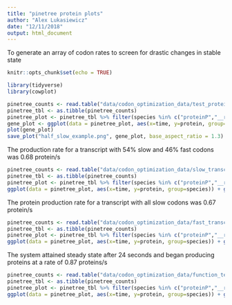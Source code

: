 ```yaml
---
title: "pinetree protein plots"
author: "Alex Lukasiewicz"
date: "12/11/2018"
output: html_document
---
```


To generate an array of codon rates to screen for drastic changes in stable state

```r
knitr::opts_chunk$set(echo = TRUE)
```


```r
library(tidyverse)
library(cowplot)
```


```r
pinetree_counts <- read.table("data/codon_optimization_data/test_protein_counts.tsv", sep = "\t", header = TRUE)
pinetree_tbl <- as.tibble(pinetree_counts)
pinetree_plot <- pinetree_tbl %>% filter(species %in% c("proteinP","__ribosome")) 
gene_plot <- ggplot(data = pinetree_plot, aes(x=time, y=protein, group=species)) + geom_line(aes(color = species)) + labs(title = 'Protein production and free ribosomes in simulation', x = 'time',  y = 'counts') + scale_color_viridis_d() + theme_bw()
plot(gene_plot)
save_plot("half_slow_example.png", gene_plot, base_aspect_ratio = 1.3)
```
The production rate for a transcript with 54% slow and 46% fast codons was 0.68 protein/s
```r
pinetree_counts <- read.table("data/codon_optimization_data/slow_transcript_2_counts.tsv", sep = "\t", header = TRUE)
pinetree_tbl <- as.tibble(pinetree_counts)
pinetree_plot <- pinetree_tbl %>% filter(species %in% c("proteinP","__ribosome")) 
ggplot(data = pinetree_plot, aes(x=time, y=protein, group=species)) + geom_line(aes(color = species)) + ggtitle("Protein Production Rate with slow codons")
```
The protein production rate for a transcript with all slow codons was 0.67 protein/s
```r
pinetree_counts <- read.table("data/codon_optimization_data/fast_transcript_3_counts.tsv", sep = "\t", header = TRUE)
pinetree_tbl <- as.tibble(pinetree_counts)
pinetree_plot <- pinetree_tbl %>% filter(species %in% c("proteinP","__ribosome")) 
ggplot(data = pinetree_plot, aes(x=time, y=protein, group=species)) + geom_line(aes(color = species)) + ggtitle("Protein Production Rate with fast codons")
```
The system attained steady state after 24 seconds and began producing proteins at a rate of 0.87 proteins/s

```r
pinetree_counts <- read.table("data/codon_optimization_data/function_test_counts.tsv", sep = "\t", header = TRUE)
pinetree_tbl <- as.tibble(pinetree_counts)
pinetree_plot <- pinetree_tbl %>% filter(species %in% c("proteinP","__ribosome")) 
ggplot(data = pinetree_plot, aes(x=time, y=protein, group=species)) + geom_line(aes(color = species)) + ggtitle("mixed transcript")
```
